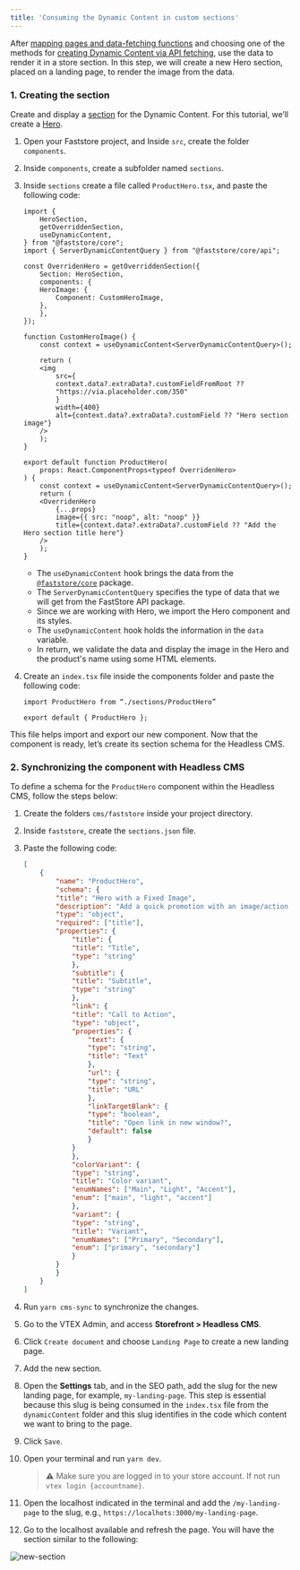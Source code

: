 ```yaml
---
title: 'Consuming the Dynamic Content in custom sections'
---
```


After [mapping pages and data-fetching functions](LINK) and choosing one of the methods for [creating Dynamic Content via API fetching](LINK), use the data to render it in a store section. In this step, we will create a new Hero section, placed on a landing page, to render the image from the data.

### 1. Creating the section

Create and display a [section](https://developers.vtex.com/docs/guides/faststore/building-sections-creating-a-new-section) for the Dynamic Content. For this tutorial, we’ll create a [Hero](https://developers.vtex.com/docs/guides/faststore/organisms-hero).

1. Open your Faststore project, and Inside `src`, create the folder `components`.
2. Inside `components`, create a subfolder named `sections`.
3. Inside `sections` create a file called `ProductHero.tsx`, and paste the following code:

    ``` tsx src/components/sections/ProductHero.tsx
    import {
        HeroSection,
        getOverriddenSection,
        useDynamicContent,
    } from "@faststore/core";
    import { ServerDynamicContentQuery } from "@faststore/core/api";
    
    const OverridenHero = getOverriddenSection({
        Section: HeroSection,
        components: {
        HeroImage: {
            Component: CustomHeroImage,
        },
        },
    });
    
    function CustomHeroImage() {
        const context = useDynamicContent<ServerDynamicContentQuery>();
    
        return (
        <img
            src={
            context.data?.extraData?.customFieldFromRoot ??
            "https://via.placeholder.com/350"
            }
            width={400}
            alt={context.data?.extraData?.customField ?? "Hero section image"}
        />
        );
    }
    
    export default function ProductHero(
        props: React.ComponentProps<typeof OverridenHero>
    ) {
        const context = useDynamicContent<ServerDynamicContentQuery>();
        return (
        <OverridenHero
            {...props}
            image={{ src: "noop", alt: "noop" }}
            title={context.data?.extraData?.customField ?? "Add the Hero section title here"}
        />
        );
    }
    ```

    - The `useDynamicContent` hook brings the data from the [`@faststore/core`](https://developers.vtex.com/docs/guides/faststore/project-structure-overview#packagejson) package.
    - The `ServerDynamicContentQuery` specifies the type of data that we will get from the FastStore API package.
    - Since we are working with Hero, we import the Hero component and its styles.
    - The `useDynamicContent` hook holds the information in the `data` variable.
    - In return, we validate the data and display the image in the Hero and the product's name using some HTML elements.

4. Create an `index.tsx` file inside the components folder and paste the following code:

    ```tsx
    import ProductHero from “./sections/ProductHero”

    export default { ProductHero };
    ```

This file helps import and export our new component. Now that the component is ready, let’s create its section schema for the Headless CMS.

### 2. Synchronizing the component with Headless CMS 

To define a schema for the `ProductHero` component within the Headless CMS, follow the steps below:

1. Create the folders `cms/faststore` inside your project directory.
2. Inside `faststore`, create the `sections.json` file.
3. Paste the following code:

    ```json
    [
        {
            "name": "ProductHero",
            "schema": {
            "title": "Hero with a Fixed Image",
            "description": "Add a quick promotion with an image/action pair",
            "type": "object",
            "required": ["title"],
            "properties": {
                "title": {
                "title": "Title",
                "type": "string"
                },
                "subtitle": {
                "title": "Subtitle",
                "type": "string"
                },
                "link": {
                "title": "Call to Action",
                "type": "object",
                "properties": {
                    "text": {
                    "type": "string",
                    "title": "Text"
                    },
                    "url": {
                    "type": "string",
                    "title": "URL"
                    },
                    "linkTargetBlank": {
                    "type": "boolean",
                    "title": "Open link in new window?",
                    "default": false
                    }
                }
                },
                "colorVariant": {
                "type": "string",
                "title": "Color variant",
                "enumNames": ["Main", "Light", "Accent"],
                "enum": ["main", "light", "accent"]
                },
                "variant": {
                "type": "string",
                "title": "Variant",
                "enumNames": ["Primary", "Secondary"],
                "enum": ["primary", "secondary"]
                }
            }
            }
        }
    ]
    ```

4. Run `yarn cms-sync` to synchronize the changes.
5. Go to the VTEX Admin, and access **Storefront > Headless CMS**.
6. Click `Create document` and choose `Landing Page` to create a new landing page.
7. Add the new section.
8. Open the **Settings** tab, and in the SEO path, add the slug for the new landing page, for example, `my-landing-page`. This step is essential because this slug is being consumed in the `index.tsx` file from the `dynamicContent` folder and this slug identifies in the code which content we want to bring to the page.
9. Click `Save`.
10. Open your terminal and run `yarn dev`.

    > ⚠️ Make sure you are logged in to your store account. If not run `vtex login {accountname}`.

11. Open the localhost indicated in the terminal and add the `/my-landing-page` to the slug, e.g., `https://localhots:3000/my-landing-page`.
12. Go to the localhost available and refresh the page. You will have the section similar to the following:

![new-section](https://vtexhelp.vtexassets.com/assets/docs/src/dynamic-content-new-section___82b343ceeef6504de8bdf7233f30d199.png)